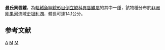 {{Speciesbox 
| taxon = Atopochilus mandevillei
| authority = [[Poll|Poll]], 1959
| status = DD
| status_system = IUCN3.1
}}
'''曼氏異唇鱨'''，為[[輻鰭魚綱|輻鰭魚綱]][[鯰形目|鯰形目]][[倒立鯰科|倒立鯰科]][[異唇鱨屬|異唇鱨屬]]的其中一[[種|種]]，該物種分布於[[非洲|非洲]][[剛果河|剛果河]]流域[[史坦利湖|史坦利湖]]，體長可達14.1公分。

==参考文献==
{{Reflist}}
{{Taxonbar}}

[[Category:1959年描述的魚類|A]]
[[Category:IUCN红色名录数据缺乏物种|M]]
[[Category:異唇鱨屬|M]]